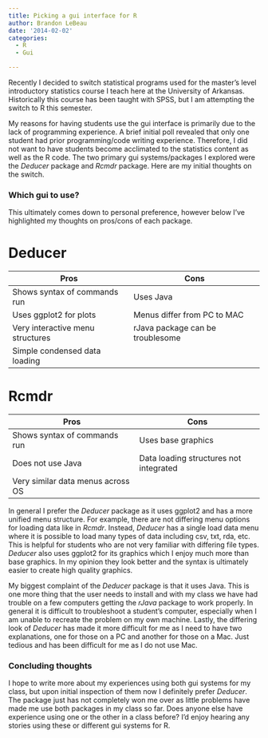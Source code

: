 ```yaml
---
title: Picking a gui interface for R
author: Brandon LeBeau
date: '2014-02-02'
categories:
  - R
  - Gui

---
```



Recently I decided to switch statistical programs used for the master's level introductory statistics course I teach here at the University of Arkansas.  Historically this course has been taught with SPSS, but I am attempting the switch to R this semester.  

My reasons for having students use the gui interface is primarily due to the lack of programming experience.  A brief initial poll revealed that only one student had prior programming/code writing experience.  Therefore, I did not want to have students become acclimated to the statistics content as well as the R code.  The two primary gui systems/packages I explored were the *Deducer* package and *Rcmdr* package.  Here are my initial thoughts on the switch.

### Which gui to use?
This ultimately comes down to personal preference, however below I've highlighted my thoughts on pros/cons of each package.

Deducer   
=========
| Pros                             | Cons                             |   
|----------------------------------|----------------------------------|
| Shows syntax of commands run     | Uses Java                        |  
| Uses ggplot2 for plots           | Menus differ from PC to MAC      |  
| Very interactive menu structures | rJava package can be troublesome |   
| Simple condensed data loading    |                                  |  

Rcmdr
========
| Pros                              | Cons                             |   
|-----------------------------------|----------------------------------|
| Shows syntax of commands run      | Uses base graphics               |  
| Does not use Java                 | Data loading structures not integrated |  
| Very similar data menus across OS |   | 

In general I prefer the *Deducer* package as it uses ggplot2 and has a more unified menu structure.  For example, there are not differing menu options for loading data like in *Rcmdr*.  Instead, *Deducer* has a single load data menu where it is possible to load many types of data including csv, txt, rda, etc.  This is helpful for students who are not very familiar with differing file types.  *Deducer* also uses ggplot2 for its graphics which I enjoy much more than base graphics.  In my opinion they look better and the syntax is ultimately easier to create high quality graphics.

My biggest complaint of the *Deducer* package is that it uses Java.  This is one more thing that the user needs to install and with my class we have had trouble on a few computers getting the *rJava* package to work properly.  In general it is difficult to troubleshoot a student's computer, especially when I am unable to recreate the problem on my own machine.  Lastly, the differing look of *Deducer* has made it more difficult for me as I need to have two explanations, one for those on a PC and another for those on a Mac.  Just tedious and has been difficult for me as I do not use Mac.

### Concluding thoughts
I hope to write more about my experiences using both gui systems for my class, but upon initial inspection of them now I definitely prefer *Deducer*.  The package just has not completely won me over as little problems have made me use both packages in my class so far.  Does anyone else have experience using one or the other in a class before?  I'd enjoy hearing any stories using these or different gui systems for R.
